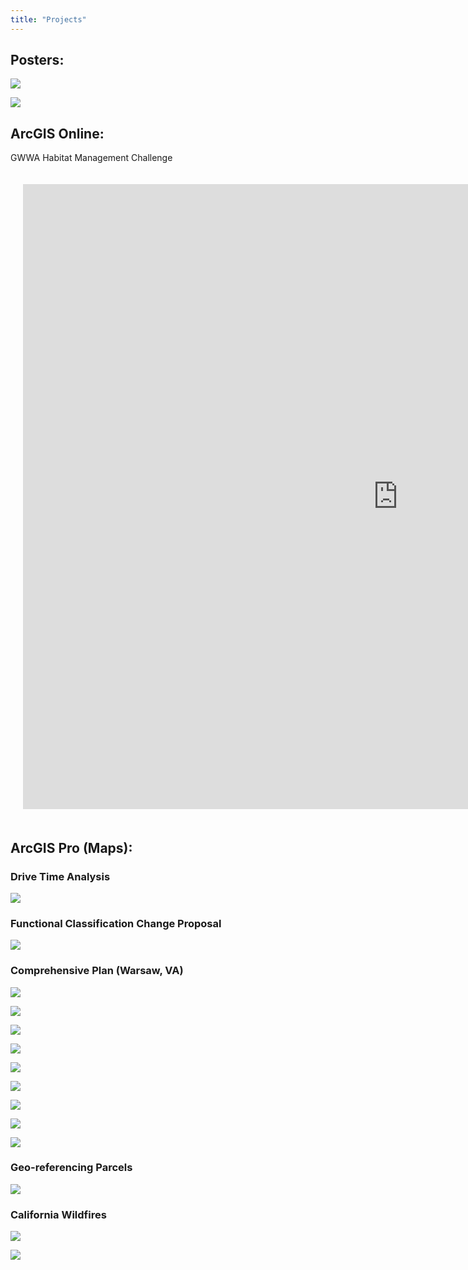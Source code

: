 ```yaml
---
title: "Projects"
---
```


## Posters:

![](images/fish.png)

![](images/FINAL%20BWC%20FINAL%20POSTER%20(1).png)

## ArcGIS Online:

GWWA Habitat Management Challenge

::: {style="border: 2px none #ccc; padding: 20px; margin-bottom: 10px;"}
<iframe src="https://experience.arcgis.com/experience/7d999be86ad4414996151904511460f0" width="1200" height="1000" style="border: none; display: block;">

</iframe>
:::

## ArcGIS Pro (Maps):

### Drive Time Analysis

![](images/Drive%20Time%20Analysis%20Map%20(1).png)

### Functional Classification Change Proposal

![](images/Page%2011-01.png)

### Comprehensive Plan (Warsaw, VA)

![](images/Page%202.png)

![](images/Page%203.png)

![](images/Page%204.png)

![](images/Page%205.png)

![](images/Page%206.png)

![](images/Page%207.png)

![](images/Page%208.png)

![](images/Page%209.png)

![](images/Page%2010.png)

### Geo-referencing Parcels

![](images/parcels.png)

### California Wildfires

![](images/facilitiespng.png)

![](images/pm25.png)
